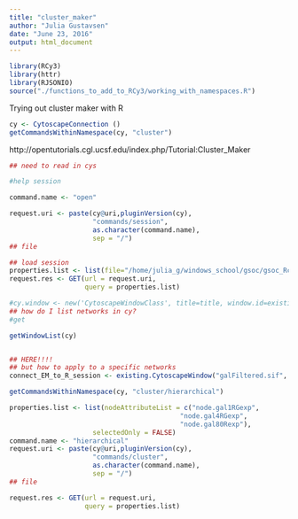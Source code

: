 ```yaml
---
title: "cluster_maker"
author: "Julia Gustavsen"
date: "June 23, 2016"
output: html_document
---
```


```r
library(RCy3)
library(httr)
library(RJSONIO)
source("./functions_to_add_to_RCy3/working_with_namespaces.R")
```

Trying out cluster maker with R 

```r
cy <- CytoscapeConnection ()
getCommandsWithinNamespace(cy, "cluster")
```


http://opentutorials.cgl.ucsf.edu/index.php/Tutorial:Cluster_Maker


```r
## need to read in cys

```


```r
#help session

command.name <- "open"

request.uri <- paste(cy@uri,pluginVersion(cy),
                     "commands/session",
                     as.character(command.name),
                     sep = "/")
## file

## load session
properties.list <- list(file="/home/julia_g/windows_school/gsoc/gsoc_Rcy3_vignettes/data/GalFiltered.cys")
request.res <- GET(url = request.uri,
                   query = properties.list)

#cy.window <- new('CytoscapeWindowClass', title=title, window.id=existing.window.id, uri=uri)
## how do I list networks in cy?
#get

getWindowList(cy)


## HERE!!!! 
## but how to apply to a specific networks
connect_EM_to_R_session <- existing.CytoscapeWindow("galFiltered.sif",                                                                      copy.graph.from.cytoscape.to.R = FALSE)

getCommandsWithinNamespace(cy, "cluster/hierarchical")

properties.list <- list(nodeAttributeList = c("node.gal1RGexp",
                                           "node.gal4RGexp",
                                           "node.gal80Rexp"),
                     selectedOnly = FALSE)
command.name <- "hierarchical"
request.uri <- paste(cy@uri,pluginVersion(cy),
                     "commands/cluster",
                     as.character(command.name),
                     sep = "/")
## file

request.res <- GET(url = request.uri,
                   query = properties.list)


```


